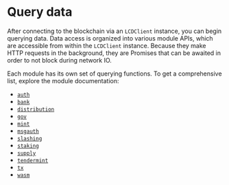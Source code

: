 # Query data

After connecting to the blockchain via an `LCDClient` instance, you can begin querying data. Data access is organized into various module APIs, which are accessible from within the `LCDClient` instance. Because they make HTTP requests in the background, they are Promises that can be awaited in order to not block during network IO.

Each module has its own set of querying functions. To get a comprehensive list, explore the module documentation:

- [`auth`](https://featherjs.pages.dev/classes/AuthAPI.html)
- [`bank`](https://featherjs.pages.dev/classes/BankAPI.html)
- [`distribution`](https://featherjs.pages.dev/classes/DistributionAPI.html)
- [`gov`](https://featherjs.pages.dev/classes/GovAPI.html)
- [`mint`](https://featherjs.pages.dev/classes/MintAPI.html)
- [`msgauth`](https://featherjs.pages.dev/classes/MsgAuthAPI.html)
- [`slashing`](https://featherjs.pages.dev/classes/SlashingAPI.html)
- [`staking`](https://featherjs.pages.dev/classes/StakingAPI.html)
- [`supply`](https://featherjs.pages.dev/classes/SupplyAPI.html)
- [`tendermint`](https://featherjs.pages.dev/classes/TendermintAPI.html)
- [`tx`](https://featherjs.pages.dev/classes/TxAPI.html)
- [`wasm`](https://featherjs.pages.dev/classes/WasmAPI.html)
